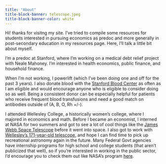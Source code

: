 ```yaml
---
title: "About"
title-block-banner: telescope.jpeg
title-block-banner-color: white
---
```

Hi! thanks for visitng my site. I've tried to compile some resources for students interested in pursuing economics as predoc and more generally in post-secondary education in my resources page. Here, I'll talk a little bit about myself. 

I'm a predoc at Stanford, where I'm working on a medical debt relief project with Neale Mahoney. I'm interested in health economics, public finance, and household finance. 

When I'm not working, I powerlift (which I've been doing one and off for the past 3 years). 
I also donate blood with the [Stanford Blood Center](https://sbcdonor.org/donor/schedules/zip) as often as I am eligible and would encourage anyone who is eligible to consider doing so as well. 
Being a consistent donor can be especially helpful for patients who receive frequent blood transfusions and need a good match on antibodies outside of (A, B, O, Rh +/-). 

I attended Wellesley College, a historically women's college, where I majored in economics and math.
Before I became an economist, I interned at NASA for two summers and got to see a lot of cool things like the [James Webb Space Telescope](https://www.jwst.nasa.gov/) before it went into space.
I also got to work with [Wellesley's 171-year-old telescope](https://www.wellesley.edu/astronomy/whitin/fitzclark), and hope I can find time to pick up recreational astronomy again in the future.
Many Federal Govt agencies have internship programs for high school and college students (that aren't publicized that well), so if you're interested in working in the public sector, I'd encourage you to check them out like NASA's program [here](https://www.nasa.gov/learning-resources/internship-programs/).